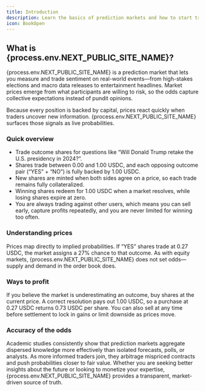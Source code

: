 ```yaml
---
title: Introduction
description: Learn the basics of prediction markets and how to start trading.
icon: BookOpen
---
```


## What is {process.env.NEXT_PUBLIC_SITE_NAME}?

{process.env.NEXT_PUBLIC_SITE_NAME} is a prediction market that lets you measure
and trade sentiment on real-world events—from high-stakes elections and macro
data releases to entertainment headlines. Market prices emerge from what
participants are willing to risk, so the odds capture collective expectations
instead of pundit opinions.

<Callout type="info" title="Signals from skin in the game">
  Because every position is backed by capital, prices react quickly when traders
  uncover new information. {process.env.NEXT_PUBLIC_SITE_NAME} surfaces those
  signals as live probabilities.
</Callout>

### Quick overview

- Trade outcome shares for questions like “Will Donald Trump retake the U.S.
  presidency in 2024?”.
- Shares trade between 0.00 and 1.00 USDC, and each opposing outcome pair (“YES” + “NO”) is fully backed by 1.00 USDC.
- New shares are minted when both sides agree on a price, so each trade remains
  fully collateralized.
- Winning shares redeem for 1.00 USDC when a market resolves, while losing
  shares expire at zero.
- You are always trading against other users, which means you can sell early,
  capture profits repeatedly, and you are never limited for winning too often.

### Understanding prices

Prices map directly to implied probabilities. If “YES” shares trade at 0.27
USDC, the market assigns a 27% chance to that outcome. As with equity markets,
{process.env.NEXT_PUBLIC_SITE_NAME} does not set odds—supply and demand in the
order book does.

### Ways to profit

If you believe the market is underestimating an outcome, buy shares at the
current price. A correct resolution pays out 1.00 USDC, so a purchase at 0.27 USDC
returns 0.73 USDC per share. You can also sell at any time before settlement to
lock in gains or limit downside as prices move.

### Accuracy of the odds

Academic studies consistently show that prediction markets aggregate dispersed
knowledge more effectively than isolated forecasts, polls, or analysts. As more
informed traders join, they arbitrage mispriced contracts and push probabilities
closer to fair value. Whether you are seeking better insights about the future or
looking to monetize your expertise, {process.env.NEXT_PUBLIC_SITE_NAME} provides a
transparent, market-driven source of truth.
